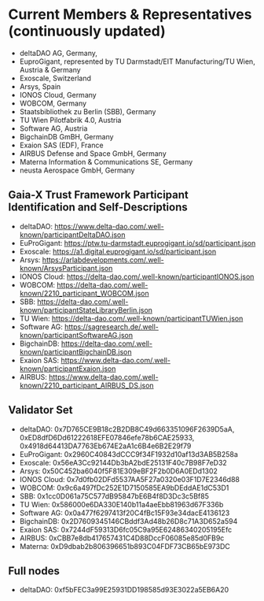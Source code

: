 # Current Members & Representatives (continuously updated)

- deltaDAO AG, Germany,
- EuproGigant, represented by TU Darmstadt/EIT Manufacturing/TU Wien, Austria & Germany
- Exoscale, Switzerland
- Arsys, Spain
- IONOS Cloud, Germany
- WOBCOM, Germany
- Staatsbibliothek zu Berlin (SBB), Germany
- TU Wien Pilotfabrik 4.0, Austria
- Software AG, Austria
- BigchainDB GmBH, Germany
- Exaion SAS (EDF), France
- AIRBUS Defense and Space GmbH, Germany
- Materna Information & Communications SE, Germany
- neusta Aerospace GmbH, Germany

## Gaia-X Trust Framework Participant Identification and Self-Descriptions
- deltaDAO: https://www.delta-dao.com/.well-known/participantDeltaDAO.json
- EuProGigant: https://ptw.tu-darmstadt.euprogigant.io/sd/participant.json
- Exoscale: https://a1.digital.euprogigant.io/sd/participant.json
- Arsys: https://arlabdevelopments.com/.well-known/ArsysParticipant.json
- IONOS Cloud: https://delta-dao.com/.well-known/participantIONOS.json
- WOBCOM: https://delta-dao.com/.well-known/2210_participant_WOBCOM.json
- SBB: https://delta-dao.com/.well-known/participantStateLibraryBerlin.json
- TU Wien: https://delta-dao.com/.well-known/participantTUWien.json
- Software AG: https://sagresearch.de/.well-known/participantSoftwareAG.json
- BigchainDB: https://delta-dao.com/.well-known/participantBigchainDB.json
- Exaion SAS: https://www.delta-dao.com/.well-known/participantExaion.json
- AIRBUS: https://www.delta-dao.com/.well-known/2210_participant_AIRBUS_DS.json

## Validator Set
- deltaDAO: 0x7D765CE9B18c2B2DB8C49d663351096F2639D5aA, 0xED8dfD6Dd61222618EFE07846efe78b6CAE25933,  0x4918d64413DA7763Eb674E2aA1c6B4e6B2E29f79
- EuProGigant: 0x2960C40843dCCC9f34F1932d10af13d3AB5B258a
- Exoscale: 0x56eA3Cc92144Db3bA2bdE25131F40c7B98F7eD32
- Arsys: 0x50C452ba6040f5F81E309eBF2F2b0D6A0EDd1302
- IONOS Cloud: 0x7d0fb02DFd5537AA5F27a0320e03F1D7E2346d88
- WOBCOM: 0x9c6a497fDc252E1D7150585EA9bDEddAE1dC53D1
- SBB: 0x1cc0D061a75C577dB95847bE6B4f8D3Dc3c5Bf85
- TU Wien: 0x586000e6DA330E140b11a4aeEbb81963d67F336b
- Software AG: 0x0a477f6297413f20C4fBc15F93e34dacE4136123
- BigchainDB: 0x2D7609345146CBddf3Ad48b26D8c71A3D652a594
- Exaion SAS: 0x7244dF59313D6fc05C9a95E62486340205195Efc
- AIRBUS: 0xCBB7e8db417657431C4D88DccF06085e85d0FB9c
- Materna: 0xD9dbab2b806396651b893C04FDF73CB65bE973DC

## Full nodes
- deltaDAO: 0xf5bFEC3a99E25931DD198585d93E3022a5EB6A20
